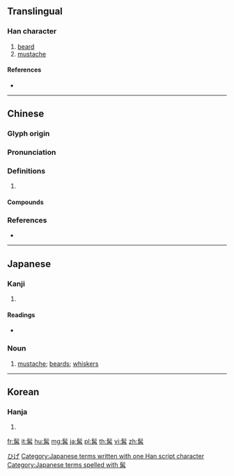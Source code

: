 {{character info/new}}
{{also|髥}}
==Translingual==

===Han character===
{{Han char|rn=190|rad=髟|as=05|sn=15|four=72557|canj=SHGB}}

# [[beard]]
# [[mustache]]

====References====
* {{Han ref|kx=1453.290|dkj=45404|dj=1984.080|hdz=74522.020|uh=9AEF|ud=39663|bh=BE77|bd=48759}}

----

==Chinese==
{{zh-forms}}

===Glyph origin===
{{Han etym}}

===Pronunciation===
{{zh-pron
|m=rán
|c=jim4,jim6
|mc=y
|oc=y
|cat=
}}

===Definitions===
{{zh-hanzi}}

# {{rfdef|zh}}

====Compounds====
{{zh-der|一字髯|碧眼紫髯|揚眉奮髯|禮髯|掀髯|髯毛|美髯公|鬢髯如漆|鬚髯如戟|髯蛇|髯口|蒼髯|關羽髯|虯髯客|虯髯|虯髯客傳}}

===References===
* {{R:yue:mfccd}}

----

==Japanese==

===Kanji===
{{ja-kanji|grade=|rs=髟05}}

# {{defn|lang=ja|sort=髟05}}

====Readings====
* {{ja-readings|on=[[ぜん]] (zen)|kun=[[ひげ]] (hige)}}

===Noun===
{{ja-noun|ひげ}}

# [[mustache]]; [[beard|beards]]; [[whisker|whiskers]]

[[Category:Japanese basic words|ひげ]]
[[Category:Japanese terms written with one Han script character]]
[[Category:Japanese terms spelled with 髯]]

----

==Korean==

===Hanja===
{{ko-hanja|hangeul=[[염]]|eumhun=|rv=yeom|mr=yŏm|y=yem}}

# {{defn|lang=ko|sort=髟05}}

[[fr:髯]]
[[it:髯]]
[[hu:髯]]
[[mg:髯]]
[[ja:髯]]
[[pl:髯]]
[[th:髯]]
[[vi:髯]]
[[zh:髯]]